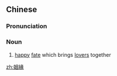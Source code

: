 {{also|姻缘}}
==Chinese==
{{zh-forms|s=姻缘}}

===Pronunciation===
{{zh-pron
|m=yīnyuán
|c=jan1 jyun4
|mn=qz,tw,xm,zz:in-iân
|cat=n
}}

===Noun===
{{zh-noun}}

# [[happy]] [[fate]] which brings [[lover]]s together

[[zh:姻緣]]
